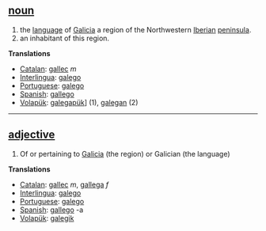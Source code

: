 == [[noun]] ==
#the [[language]] of [[Galicia]] a region of the Northwestern [[Iberian peninsula|Iberian]] [[peninsula]].
#an inhabitant of this region.

'''Translations'''
*[[Catalan]]: [[gallec]] ''m''
*[[Interlingua]]: [[galego]]
*[[Portuguese]]: [[galego]]
*[[Spanish]]: [[gallego]]
*[[Volapük]]: [[galegapük]]] (1), [[galegan]] (2)

----

== [[adjective]] ==
# Of or pertaining to [[Galicia]] (the region) or Galician (the language)

'''Translations'''
*[[Catalan]]: [[gallec]] ''m'', [[gallega]] ''f''
*[[Interlingua]]: [[galego]]
*[[Portuguese]]: [[galego]]
*[[Spanish]]: [[gallego]] -a
*[[Volapük]]: [[galegik]]